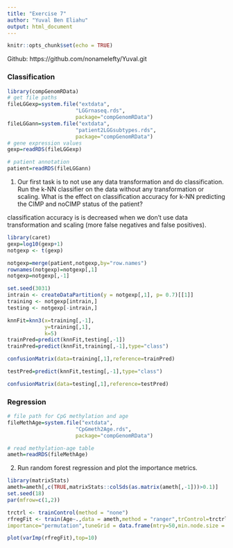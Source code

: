 ---
title: "Exercise 7"
author: "Yuval Ben Eliahu"
output: html_document
---

```{r setup, include=FALSE}
knitr::opts_chunk$set(echo = TRUE)
```

Github:
https://github.com/nonamelefty/Yuval.git

### Classification

```{r}
library(compGenomRData)
# get file paths
fileLGGexp=system.file("extdata",
                      "LGGrnaseq.rds",
                      package="compGenomRData")
fileLGGann=system.file("extdata",
                      "patient2LGGsubtypes.rds",
                      package="compGenomRData")
# gene expression values
gexp=readRDS(fileLGGexp)

# patient annotation
patient=readRDS(fileLGGann)

```

1. Our first task is to not use any data transformation and do classification. Run the k-NN classifier on the data without any transformation or scaling. What is the effect on classification accuracy for k-NN predicting the CIMP and noCIMP status of the patient? 

classification accuracy is is decreased when we don't use data transformation and scaling (more false negatives and false positives).
```{r}
library(caret)
gexp=log10(gexp+1)
notgexp <- t(gexp)

notgexp=merge(patient,notgexp,by="row.names")
rownames(notgexp)=notgexp[,1]
notgexp=notgexp[,-1]

set.seed(3031) 
intrain <- createDataPartition(y = notgexp[,1], p= 0.7)[[1]]
training <- notgexp[intrain,]
testing <- notgexp[-intrain,]

knnFit=knn3(x=training[,-1],
            y=training[,1], 
            k=5)
trainPred=predict(knnFit,testing[,-1])
trainPred=predict(knnFit,training[,-1],type="class")

confusionMatrix(data=training[,1],reference=trainPred)

testPred=predict(knnFit,testing[,-1],type="class")

confusionMatrix(data=testing[,1],reference=testPred)
```

### Regression

```{r}
# file path for CpG methylation and age
fileMethAge=system.file("extdata",
                      "CpGmeth2Age.rds",
                      package="compGenomRData")

# read methylation-age table
ameth=readRDS(fileMethAge)
```

2. Run random forest regression and plot the importance metrics.
```{r}
library(matrixStats)
ameth=ameth[,c(TRUE,matrixStats::colSds(as.matrix(ameth[,-1]))>0.1)]
set.seed(18)
par(mfrow=c(1,2))

trctrl <- trainControl(method = "none")
rfregFit <- train(Age~.,data = ameth,method = "ranger",trControl=trctrl,
importance="permutation",tuneGrid = data.frame(mtry=50,min.node.size = 5,splitrule="variance"))

plot(varImp(rfregFit),top=10)
```
